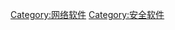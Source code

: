 {{Catnav|頁面分類|人类社会|安全|電腦安全|安全软件}}
{{catmore|防火墙}}
{{Commonscat|Firewall software}}

[[Category:网络软件|Category:网络软件]]
[[Category:安全软件|Category:安全软件]]